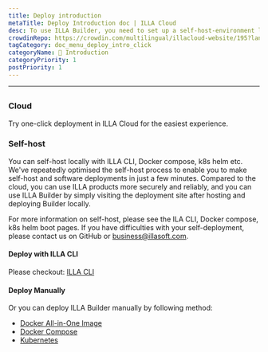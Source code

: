 ```yaml
---
title: Deploy introduction
metaTitle: Deploy Introduction doc | ILLA Cloud 
desc: To use ILLA Builder, you need to set up a self-host-environment locally or use ILLA Cloud to skip the build process and quickly use ILLA products.
crowdinRepo: https://crowdin.com/multilingual/illacloud-website/195?languages=en&filter=basic&value=0
tagCategory: doc_menu_deploy_intro_click
categoryName: 👋 Introduction
categoryPriority: 1
postPriority: 1
---
```

---

## <h2 hidden>Deploy introduction</h2>

### Cloud

Try one-click deployment in ILLA Cloud for the easiest experience.

### Self-host

You can self-host locally with ILLA CLI, Docker compose, k8s helm etc. We've repeatedly optimised the self-host process to enable you to make self-host and software deployments in just a few minutes. Compared to the cloud, you can use ILLA products more securely and reliably, and you can use ILLA Builder by simply visiting the deployment site after hosting and deploying Builder locally.

For more information on self-host, please see the ILA CLI, Docker compose, k8s helm boot pages.
If you have difficulties with your self-deployment, please contact us on GitHub or business@illasoft.com.

#### Deploy with ILLA CLI

Please checkout: [ILLA CLI](https://www.illacloud.com/docs/illa-cli)

#### Deploy Manually

Or you can deploy ILLA Builder manually by following method:

- [Docker All-in-One Image](https://github.com/illacloud/deploy-illa-manually/blob/main/docker/README.md)
- [Docker Compose](https://github.com/illacloud/deploy-illa-manually/blob/main/docker-compose/README.md)
- [Kubernetes](https://github.com/illacloud/deploy-illa-manually/blob/main/kubernetes/README.md)
